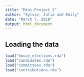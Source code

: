```yaml
---
title: "Mini-Project 2"
author: "Sylvie, Julia and Emily"
date: "March 7, 2018"
output: html_document
---
```



## Loading the data

```r
load("house_elections.rda")
load("candidates.rda")
load("committees.rda")
load("contributions.rda")
```

